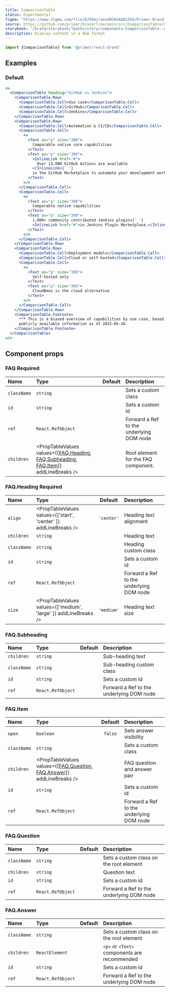 ```yaml
---
title: ComparisonTable
status: Experimental
figma: 'https://www.figma.com/file/BJ95AjraesmRCWsKA013GS/Primer-Brand?node-id=375%3A8130'
source: https://github.com/primer/brand/tree/main/src/ComparisonTable/ComparisonTable.tsx
storybook: '/brand/storybook/?path=/story/components-ComparisonTable--default'
description: Display content in a Q&A format
---
```



```js
import {ComparisonTable} from '@primer/react-brand'
```

## Examples

### Default

```jsx live
<>
  <ComparisonTable heading="GitHub vs Jenkins">
    <ComparisonTable.Row>
      <ComparisonTable.Cell>Use case</ComparisonTable.Cell>
      <ComparisonTable.Cell>GitHub</ComparisonTable.Cell>
      <ComparisonTable.Cell>Jenkins</ComparisonTable.Cell>
    </ComparisonTable.Row>
    <ComparisonTable.Row>
      <ComparisonTable.Cell>Automation & CI/CD</ComparisonTable.Cell>
      <ComparisonTable.Cell>
        <>
          <Text as="p" size="300">
            Comparable native core capabilities
          </Text>
          <Text as="p" size="300">
            <InlineLink href="#">
              Over 13,000 GitHub Actions are available
            </InlineLink>{' '}
            in the GitHub Marketplace to automate your development workflow.
          </Text>
        </>
      </ComparisonTable.Cell>
      <ComparisonTable.Cell>
        <>
          <Text as="p" size="300">
            Comparable native capabilities
          </Text>
          <Text as="p" size="300">
            1,800+ community contributed Jenkins plugins{' '}
            <InlineLink href="#">in Jenkins Plugin Marketplace.</InlineLink>
          </Text>
        </>
      </ComparisonTable.Cell>
    </ComparisonTable.Row>
    <ComparisonTable.Row>
      <ComparisonTable.Cell>Deployment models</ComparisonTable.Cell>
      <ComparisonTable.Cell>Cloud or self-hosted</ComparisonTable.Cell>
      <ComparisonTable.Cell>
        <>
          <Text as="p" size="300">
            Self-hosted only
          </Text>
          <Text as="p" size="300">
            CloudBees is the cloud alternative
          </Text>
        </>
      </ComparisonTable.Cell>
    </ComparisonTable.Row>
    <ComparisonTable.Footnote>
      *** This is a biased overview of capabilities by use case, based on
      publicly available information as of 2022-05-16.
    </ComparisonTable.Footnote>
  </ComparisonTable>
</>
```

## Component props

### FAQ <Label>Required</Label>

| Name        | Type                                                                                                                                                                | Default | Description                              |
| :---------- | :------------------------------------------------------------------------------------------------------------------------------------------------------------------ | :-----: | :--------------------------------------- |
| `className` | `string`                                                                                                                                                            |         | Sets a custom class                      |
| `id`        | `string`                                                                                                                                                            |         | Sets a custom id                         |
| `ref`       | `React.RefObject`                                                                                                                                                   |         | Forward a Ref to the underlying DOM node |
| `children`  | <PropTableValues values={[<a href="#faq-heading">FAQ.Heading</a>, <a href="#faq-subheading">FAQ.Subheading</a>, <a href="#faq-item">FAQ.Item</a>]} addLineBreaks /> |         | Root element for the FAQ component.      |

<h3 id="faq-heading">
  FAQ.Heading <Label>Required</Label>
</h3>

| Name        | Type                                                            |  Default   | Description                              |
| :---------- | :-------------------------------------------------------------- | :--------: | :--------------------------------------- |
| `align`     | <PropTableValues values={['start', 'center' ]} addLineBreaks /> | `'center'` | Heading text alignment                   |
| `children`  | `string`                                                        |            | Heading text                             |
| `className` | `string`                                                        |            | Heading custom class                     |
| `id`        | `string`                                                        |            | Sets a custom id                         |
| `ref`       | `React.RefObject`                                               |            | Forward a Ref to the underlying DOM node |
| `size`      | <PropTableValues values={['medium', 'large' ]} addLineBreaks /> | `'medium'` | Heading text size                        |

<h3 id="faq-subheading">FAQ.Subheading</h3>

| Name        | Type              | Default | Description                              |
| :---------- | :---------------- | :-----: | :--------------------------------------- |
| `children`  | `string`          |         | Sub-heading text                         |
| `className` | `string`          |         | Sub-heading custom class                 |
| `id`        | `string`          |         | Sets a custom id                         |
| `ref`       | `React.RefObject` |         | Forward a Ref to the underlying DOM node |

<h3 id="faq-item">FAQ.Item</h3>

| Name        | Type                                                                                                                        | Default | Description                              |
| :---------- | :-------------------------------------------------------------------------------------------------------------------------- | :-----: | :--------------------------------------- |
| `open`      | `boolean`                                                                                                                   | `false` | Sets answer visibility                   |
| `className` | `string`                                                                                                                    |         | Sets a custom class                      |
| `children`  | <PropTableValues values={[<a href="#faq-question">FAQ.Question</a>, <a href="#faq-answer">FAQ.Answer</a>]} addLineBreaks /> |         | FAQ question and answer pair             |
| `id`        | `string`                                                                                                                    |         | Sets a custom id                         |
| `ref`       | `React.RefObject`                                                                                                           |         | Forward a Ref to the underlying DOM node |

<h3 id="faq-question">FAQ.Question</h3>

| Name        | Type              | Default | Description                              |
| :---------- | :---------------- | :-----: | :--------------------------------------- |
| `className` | `string`          |         | Sets a custom class on the root element  |
| `children`  | `string`          |         | Question text                            |
| `id`        | `string`          |         | Sets a custom id                         |
| `ref`       | `React.RefObject` |         | Forward a Ref to the underlying DOM node |

<h3 id="faq-answer">FAQ.Answer</h3>

| Name        | Type              | Default | Description                                  |
| :---------- | :---------------- | :-----: | :------------------------------------------- |
| `className` | `string`          |         | Sets a custom class on the root element      |
| `children`  | `ReactElement`    |         | `<p>` or `<Text>` components are recommended |
| `id`        | `string`          |         | Sets a custom id                             |
| `ref`       | `React.RefObject` |         | Forward a Ref to the underlying DOM node     |
